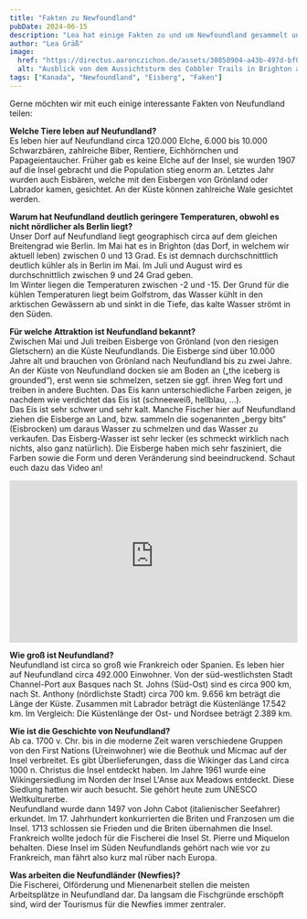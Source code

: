 ```yaml
---
title: "Fakten zu Newfoundland"
pubDate: 2024-06-15
description: "Lea hat einige Fakten zu und um Newfoundland gesammelt und möchte diese gerne mit euch teilen."
author: "Lea Gräß"
image:
  href: "https://directus.aaronczichon.de/assets/30850904-a43b-497d-bf07-37fe704559ab.jpeg?quality=70&width=1600"
  alt: "Ausblick von dem Aussichtsturm des Cobbler Trails in Brighton auf die Brücke und das Feuerwehrhaus."
tags: ["Kanada", "Newfoundland", "Eisberg", "Faken"]
---
```


Gerne möchten wir mit euch einige interessante Fakten von Neufundland teilen:

**Welche Tiere leben auf Neufundland?**  
Es leben hier auf Neufundland circa 120.000 Elche, 6.000 bis 10.000 Schwarzbären, zahlreiche Biber, Rentiere, Eichhörnchen und Papageientaucher. Früher gab es keine Elche auf der Insel, sie wurden 1907 auf die Insel gebracht und die Population stieg enorm an. Letztes Jahr wurden auch Eisbären, welche mit den Eisbergen von Grönland oder Labrador kamen, gesichtet. An der Küste können zahlreiche Wale gesichtet werden.

**Warum hat Neufundland deutlich geringere Temperaturen, obwohl es nicht nördlicher als Berlin liegt?**  
Unser Dorf auf Neufundland liegt geographisch circa auf dem gleichen Breitengrad wie Berlin. Im Mai hat es in Brighton (das Dorf, in welchem wir aktuell leben) zwischen 0 und 13 Grad. Es ist demnach durchschnittlich deutlich kühler als in Berlin im Mai. Im Juli und August wird es durchschnittlich zwischen 9 und 24 Grad geben.  
Im Winter liegen die Temperaturen zwischen -2 und -15. Der Grund für die kühlen Temperaturen liegt beim Golfstrom, das Wasser kühlt in den arktischen Gewässern ab und sinkt in die Tiefe, das kalte Wasser strömt in den Süden.

**Für welche Attraktion ist Neufundland bekannt?**  
Zwischen Mai und Juli treiben Eisberge von Grönland (von den riesigen Gletschern) an die Küste Neufundlands. Die Eisberge sind über 10.000 Jahre alt und brauchen von Grönland nach Neufundland bis zu zwei Jahre. An der Küste von Neufundland docken sie am Boden an („the iceberg is grounded“), erst wenn sie schmelzen, setzen sie ggf. ihren Weg fort und treiben in andere Buchten. Das Eis kann unterschiedliche Farben zeigen, je nachdem wie verdichtet das Eis ist (schneeweiß, hellblau, …).  
Das Eis ist sehr schwer und sehr kalt. Manche Fischer hier auf Neufundland ziehen die Eisberge an Land, bzw. sammeln die sogenannten „bergy bits“ (Eisbrocken) um daraus Wasser zu schmelzen und das Wasser zu verkaufen. Das Eisberg-Wasser ist sehr lecker (es schmeckt wirklich nach nichts, also ganz natürlich). Die Eisberge haben mich sehr fasziniert, die Farben sowie die Form und deren Veränderung sind beeindruckend. Schaut euch dazu das Video an!

<div style="position: relative; padding-top: 56.25%;">
  <iframe
    src="https://customer-rnx58v5rm01lsk0m.cloudflarestream.com/57b36d6fa622a90a39f372a2d15b9d3b/iframe?poster=https%3A%2F%2Fcustomer-rnx58v5rm01lsk0m.cloudflarestream.com%2F57b36d6fa622a90a39f372a2d15b9d3b%2Fthumbnails%2Fthumbnail.jpg%3Ftime%3D%26height%3D600"
    loading="lazy"
    style="border: none; position: absolute; top: 0; left: 0; height: 100%; width: 100%;"
    allow="accelerometer; gyroscope; autoplay; encrypted-media; picture-in-picture;"
    allowfullscreen="true"
  ></iframe>
</div>

**Wie groß ist Neufundland?**  
Neufundland ist circa so groß wie Frankreich oder Spanien. Es leben hier auf Neufundland circa 492.000 Einwohner. Von der süd-westlichsten Stadt Channel-Port aux Basques nach St. Johns (Süd-Ost) sind es circa 900 km, nach St. Anthony (nördlichste Stadt) circa 700 km. 9.656 km beträgt die Länge der Küste. Zusammen mit Labrador beträgt die Küstenlänge 17.542 km. Im Vergleich: Die Küstenlänge der Ost- und Nordsee beträgt 2.389 km.

**Wie ist die Geschichte von Neufundland?**  
Ab ca. 1700 v. Chr. bis in die moderne Zeit waren verschiedene Gruppen von den First Nations (Ureinwohner) wie die Beothuk und Micmac auf der Insel verbreitet. Es gibt Überlieferungen, dass die Wikinger das Land circa 1000 n. Christus die Insel entdeckt haben. Im Jahre 1961 wurde eine Wikingersiedlung im Norden der Insel L'Anse aux Meadows entdeckt. Diese Siedlung hatten wir auch besucht. Sie gehört heute zum UNESCO Weltkulturerbe.  
Neufundland wurde dann 1497 von John Cabot (italienischer Seefahrer) erkundet. Im 17. Jahrhundert konkurrierten die Briten und Franzosen um die Insel. 1713 schlossen sie Frieden und die Briten übernahmen die Insel. Frankreich wollte jedoch für die Fischerei die Insel St. Pierre und Miquelon behalten. Diese Insel im Süden Neufundlands gehört nach wie vor zu Frankreich, man fährt also kurz mal rüber nach Europa.

**Was arbeiten die Neufundländer (Newfies)?**  
Die Fischerei, Olförderung und Mienenarbeit stellen die meisten Arbeitsplätze in Neufundland dar. Da langsam die Fischgründe erschöpft sind, wird der Tourismus für die Newfies immer zentraler.
